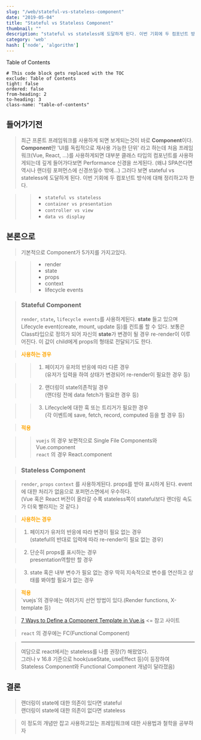 ```yaml
---
slug: "/web/stateful-vs-stateless-component"
date: "2019-05-04"
title: "Stateful vs Stateless Component"
thumbnail: ""
description: "stateful vs stateless에 도달하게 된다. 이번 기회에 두 컴포넌트 방식에 대해 정리하고자 한다. "
category: 'web'
hash: ['node', 'algorithm']
---
```


<div class="toc-title">Table of Contents</div>

```toc
# This code block gets replaced with the TOC
exclude: Table of Contents
tight: false
ordered: false
from-heading: 2
to-heading: 3
class-name: "table-of-contents"
```

## 들어가기전

> 최근 프론트 프레임워크를 사용하게 되면 보게되는것이 바로 **Component**이다. **Component**란 'UI를 독립적으로 재사용 가능한 단위' 라고 하는데
처음 프레임워크(Vue, React, ...)를 사용하게되면 대부분 클래스 타입의 컴포넌트를 사용하게되는데 깊게 들어가다보면 Performance 신경을 쓰게된다.
(왜냐 SPA쓴다면 역시나 랜더링 포퍼먼스에 신경쓰일수 밖에...) 그러다 보면 stateful vs stateless에 도달하게 된다. 이번 기회에 두 컴포넌트 방식에 대해 정리하고자 한다. <br/>

>> - `stateful vs stateless`
>> - `container vs presentation`
>> - `controller vs view`
>> - `data vs display`

## 본론으로

> 기본적으로 Component가 5가지를 가지고있다.

>> - render
>> - state
>> - props
>> - context
>> - lifecycle events

> ### **Stateful Component**
> `render`,  `state`**,**  `lifecycle events`를 사용하게된다.
> **state** 들고 있으며 Lifecycle event(create, mount, update 등)를 컨트롤 할 수 있다.
> 보통은 Class타입으로 정의가 되어 자신의  **state**가 변경이 될 경우 re-render이 이루어진다.
> 이 값이 child에게 props의 형태로 전달되기도 한다. <br/>

> <div style="color: orange; font-weight: bold;"> 사용하는 경우 </div>

>> 1. 페이지가 유저의 반응에 따라 다른 경우 <br/>(유저가 입력을 하여 상태가 변경되어 re-render이 필요한 경우 등)<br/>

>> 2. 랜더링이 state의존적일 경우 <br/> (랜더링 전에 data fetch가 필요한 경우 등)<br/>

>> 3. Lifecycle에 대한 훅 또는 트리거가 필요한 경우 <br/> (각 이벤트에 save, fetch, record, computed 등을 할 경우 등)<br/>

> <div style="color: orange; font-weight: bold;">적용</div>

>> `vuejs` 의 경우 보편적으로 Single File Components와 Vue.component <br/>
>> `react` 의 경우 React.component

> ### **Stateless Component**

> `render`,  `props` `context` 를 사용하게된다.
> props를 받아 표시하게 된다. event에 대한 처리가 없음으로 포퍼먼스면에서 우수하다.<br/>
> (Vue 혹은 React 버전이 올라갈 수록 stateless쪽이 stateful보다 랜더링 속도가 더욱 빨라지는 것 같다.) <br/>

> <div style="color: orange; font-weight: bold;"> 사용하는 경우 </div>

> 1. 페이지가 유저의 반응에 따라 변경이 필요 없는 경우 <br/>
(stateful의 반대로 입력에 따라 re-render이 필요 없는 경우)<br/>

> 2.  단순히 props를 표시하는 경우 <br/>
presentation역할만 할 경우<br/>

> 3. state 혹은 내부 변수가 필요 없는 경우
딱히 지속적으로 변수를 연산하고 상태를 봐야할 필요가 없는 경우 <br/>

> <div style="color: orange; font-weight: bold;"> 적용 </div>
> `vuejs`의 경우에는 여러가지 선언 방법이 있다.(Render functions, X-template 등)

> [7 Ways to Define a Component Template in Vue.js](https://vuejsdevelopers.com/2017/03/24/vue-js-component-templates) <= 참고 사이트

> `react` 의 경우에는 FC(Functional Component)

> ---
> 여담으로 react에서는 stateless를 나름 권장(?) 해왔었다. <br/>
> 그러나 v 16.8 기준으로 hook(useState, useEffect 등)이 등장하여 <br/>
> Stateless Component와 Functional Component 개념이 달라졌음) <br/>

## 결론

> 랜더링이 state에 대한 의존이 있다면 stateful <br/>
> 랜더링이 state에 대한 의존이 없다면 stateless

> 이 정도의 개념만 잡고 사용하고있는 프레임워크에 대한 사용법과 철학을 공부하자
